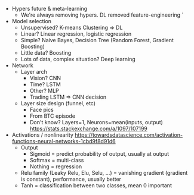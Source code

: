 
- Hypers future & meta-learning
  - We're always removing hypers. DL removed feature-engineering `
- Model selection
  - Unsupervised? K-means Clustering => DL
  - Linear? Linear regression, logistic regression
  - Simple? Naive Bayes, Decision Tree (Random Forest, Gradient Boosting)
  - Little data? Boosting
  - Lots of data, complex situation? Deep learning
- Network
  - Layer arch
    - Vision? CNN
    - Time? LSTM
    - Other? MLP
    - Trading LSTM => CNN decision
  - Layer size design (funnel, etc)
    - Face pics
    - From BTC episode
    - Don't know? Layers=1, Neurons=mean(inputs, output)
      https://stats.stackexchange.com/a/1097/107199
- Activations / nonlinearity
  https://towardsdatascience.com/activation-functions-neural-networks-1cbd9f8d91d6
  - Output
    - Sigmoid = predict probability of output, usually at output
    - Softmax = multi-class
    - Nothing = regression
  - Relu family (Leaky Relu, Elu, Selu, ...) = vanishing gradient (gradient is constant), performance, usually better
  - Tanh = classification between two classes, mean 0 important